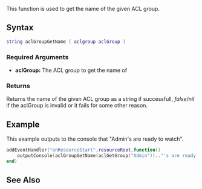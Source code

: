  
{{Server function}}
<!-- Describe in plain english what this function does. Don't go into details, just give an overview -->
This function is used to get the name of the given ACL group.

==Syntax== 
<!-- NOTE: don't use 'special' names for variable names, e.g. you shouldn't be writing things like 'player player, vehicle vehicle', instead write something like 'player thePlayer, vehicle vehicleToGetInto'. This is less confusing and prevents the syntax highlighting being odd -->
<syntaxhighlight lang="lua">
string aclGroupGetName ( aclgroup aclGroup )
</syntaxhighlight> 
{{OOP||[[/aclgroup.md|aclgroup]]:getName|name|}}
===Required Arguments=== 
<!-- List each argument one per line. This should be the argument's name as in the argument list above, NOT the argument's data type -->
*'''aclGroup:''' The ACL group to get the name of

===Returns===
<!-- Make this descriptive. Explain what cases will return false. If you're unsure, add a tag to it so we can check -->
Returns the name of the given ACL group as a string if successfull, ''false''/''nil'' if the aclGroup is invalid or it fails for some other reason.

==Example== 
This example outputs to the console that "Admin's are ready to watch". 
<syntaxhighlight lang="lua">addEventHandler("onResourceStart",resourceRoot,function()
	outputConsole(aclGroupGetName(aclGetGroup("Admin")).."'s are ready to watch :)",root)
end)
</syntaxhighlight>

==See Also==
<!-- Change FunctionArea to the area that this function is in on the main function list page, e.g. Server, Player, Vehicle etc -->
{{ACL_functions}}